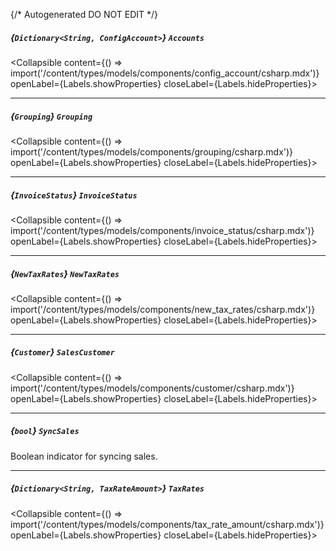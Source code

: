 {/* Autogenerated DO NOT EDIT  */}

##### *{`Dictionary<String, ConfigAccount>`}* `Accounts`
<Collapsible content={() => import('/content/types/models/components/config_account/csharp.mdx')} openLabel={Labels.showProperties} closeLabel={Labels.hideProperties}>
</Collapsible>

---
##### *{`Grouping`}* `Grouping`
<Collapsible content={() => import('/content/types/models/components/grouping/csharp.mdx')} openLabel={Labels.showProperties} closeLabel={Labels.hideProperties}>
</Collapsible>

---
##### *{`InvoiceStatus`}* `InvoiceStatus`
<Collapsible content={() => import('/content/types/models/components/invoice_status/csharp.mdx')} openLabel={Labels.showProperties} closeLabel={Labels.hideProperties}>
</Collapsible>

---
##### *{`NewTaxRates`}* `NewTaxRates`
<Collapsible content={() => import('/content/types/models/components/new_tax_rates/csharp.mdx')} openLabel={Labels.showProperties} closeLabel={Labels.hideProperties}>
</Collapsible>

---
##### *{`Customer`}* `SalesCustomer`
<Collapsible content={() => import('/content/types/models/components/customer/csharp.mdx')} openLabel={Labels.showProperties} closeLabel={Labels.hideProperties}>
</Collapsible>

---
##### *{`bool`}* `SyncSales`
Boolean indicator for syncing sales.

---
##### *{`Dictionary<String, TaxRateAmount>`}* `TaxRates`
<Collapsible content={() => import('/content/types/models/components/tax_rate_amount/csharp.mdx')} openLabel={Labels.showProperties} closeLabel={Labels.hideProperties}>
</Collapsible>



